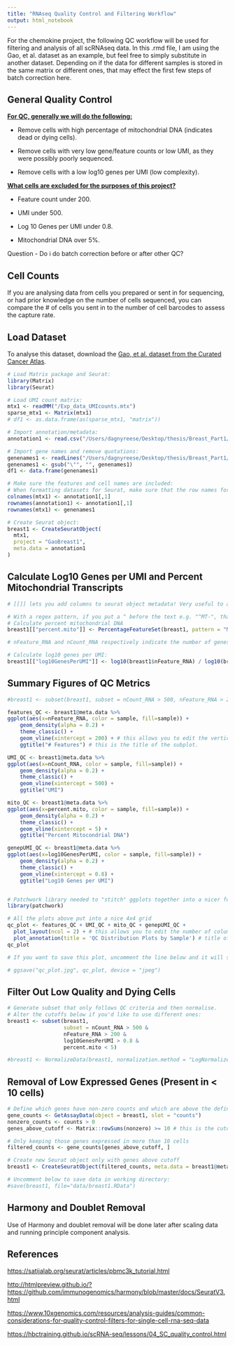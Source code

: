 ```yaml
---
title: "RNAseq Quality Control and Filtering Workflow"
output: html_notebook
---
```


For the chemokine project, the following QC workflow will be used for filtering and analysis of all scRNAseq data. In this .rmd file, I am using the Gao, et al. dataset as an example, but feel free to simply substitute in another dataset. Depending on if the data for different samples is stored in the same matrix or different ones, that may effect the first few steps of batch correction here.

## General Quality Control

[**For QC, generally we will do the following:**]{.underline}

-   Remove cells with high percentage of mitochondrial DNA (indicates dead or dying cells).

-   Remove cells with very low gene/feature counts or low UMI, as they were possibly poorly sequenced.

-   Remove cells with a low log10 genes per UMI (low complexity).

[**What cells are excluded for the purposes of this project?**]{.underline}

-   Feature count under 200.

-   UMI under 500.

-   Log 10 Genes per UMI under 0.8.

-   Mitochondrial DNA over 5%.

Question - Do i do batch correction before or after other QC?

## Cell Counts

If you are analysing data from cells you prepared or sent in for sequencing, or had prior knowledge on the number of cells sequenced, you can compare the \# of cells you sent in to the number of cell barcodes to assess the capture rate.

## Load Dataset

To analyse this dataset, download the [Gao, et al. dataset from the Curated Cancer Atlas](https://www.weizmann.ac.il/sites/3CA/breast).

```r
# Load Matrix package and Seurat:
library(Matrix)
library(Seurat)

# Load UMI count matrix:
mtx1 <- readMM("/Exp_data_UMIcounts.mtx")
sparse_mtx1 <- Matrix(mtx1)
# df1 <- as.data.frame(as(sparse_mtx1, "matrix"))

# Import annotation/metadata:
annotation1 <- read.csv("/Users/dagnyreese/Desktop/thesis/Breast_Part1/Breast_Data/Data_Gao2021_Breast/Breast/Cells.csv")

# Import gene names and remove quotations:
genenames1 <- readLines("/Users/dagnyreese/Desktop/thesis/Breast_Part1/Breast_Data/Data_Gao2021_Breast/Breast/Genes.txt")
genenames1 <- gsub("\"", "", genenames1)
df1 <- data.frame(genenames1)

# Make sure the features and cell names are included:
# When formatting datasets for Seurat, make sure that the row names for the metadata correspond to the column names on the count data - you can use numbers, cell identifiers, etc. - all that matters is they match up:
colnames(mtx1) <- annotation1[,1]
rownames(annotation1) <- annotation1[,1]
rownames(mtx1) <- genenames1

# Create Seurat object:
breast1 <- CreateSeuratObject(
  mtx1,
  project = "GaoBreast1",
  meta.data = annotation1
)
```

## Calculate Log10 Genes per UMI and Percent Mitochondrial Transcripts

```r
# [[]] lets you add columns to seurat object metadata! Very useful to add these QC metrics into the object metadata.

# With a regex pattern, if you put a ^ before the text e.g. "^MT-", that indicates that you are looking for the text at the very beginning of the string. Check your formatting of your column names for this!
# Calculate percent mitochondrial DNA
breast1[["percent.mito"]] <- PercentageFeatureSet(breast1, pattern = "MT-")

# nFeature_RNA and nCount_RNA respectively indicate the number of genes and number of UMI for each cell.

# Calculate log10 genes per UMI:
breast1[["log10GenesPerUMI"]] <- log10(breast1$nFeature_RNA) / log10(breast1$nCount_RNA)
```

## Summary Figures of QC Metrics

```r

#breast1 <- subset(breast1, subset = nCount_RNA > 500, nFeature_RNA > 200 & nFeature_RNA < 2500 & percent.mito < 5)

features_QC <- breast1@meta.data %>%
ggplot(aes(x=nFeature_RNA, color = sample, fill=sample)) +
  	geom_density(alpha = 0.2) +
  	theme_classic() +
  	geom_vline(xintercept = 200) + # this allows you to edit the vertical line.
    ggtitle("# Features") # this is the title of the subplot.

UMI_QC <- breast1@meta.data %>%
ggplot(aes(x=nCount_RNA, color = sample, fill=sample)) +
  	geom_density(alpha = 0.2) +
  	theme_classic() +
  	geom_vline(xintercept = 500) +
    ggtitle("UMI")

mito_QC <- breast1@meta.data %>%
ggplot(aes(x=percent.mito, color = sample, fill=sample)) +
  	geom_density(alpha = 0.2) +
  	theme_classic() +
  	geom_vline(xintercept = 5) +
    ggtitle("Percent Mitocondrial DNA")

genepUMI_QC <- breast1@meta.data %>%
ggplot(aes(x=log10GenesPerUMI, color = sample, fill=sample)) +
  	geom_density(alpha = 0.2) +
  	theme_classic() +
  	geom_vline(xintercept = 0.8) +
    ggtitle("Log10 Genes per UMI")


# Patchwork library needed to "stitch" ggplots together into a nicer format
library(patchwork)

# All the plots above put into a nice 4x4 grid
qc_plot <- features_QC + UMI_QC + mito_QC + genepUMI_QC +
  plot_layout(ncol = 2) + # this allows you to edit the number of columns
  plot_annotation(title = 'QC Distribution Plots by Sample') # title of combined plot
qc_plot

# If you want to save this plot, uncomment the line below and it will save the plot as a .jpeg in your working directory

# ggsave("qc_plot.jpg", qc_plot, device = "jpeg")
```

## Filter Out Low Quality and Dying Cells

```r
# Generate subset that only follows QC criteria and then normalise.
# Alter the cutoffs below if you'd like to use different ones:
breast1 <- subset(breast1,
                  subset = nCount_RNA > 500 &
                  nFeature_RNA > 200 &
                  log10GenesPerUMI > 0.8 &
                  percent.mito < 5)

#breast1 <- NormalizeData(breast1, normalization.method = "LogNormalize", scale.factor = 10000)
```

## Removal of Low Expressed Genes (Present in \< 10 cells)

```r
# Define which genes have non-zero counts and which are above the defined cutoff (e.g. 10 cells)
gene_counts <- GetAssayData(object = breast1, slot = "counts")
nonzero_counts <- counts > 0
genes_above_cutoff <- Matrix::rowSums(nonzero) >= 10 # this is the cutoff for number of cells

# Only keeping those genes expressed in more than 10 cells
filtered_counts <- gene_counts[genes_above_cutoff, ]

# Create new Seurat object only with genes above cutoff
breast1 <- CreateSeuratObject(filtered_counts, meta.data = breast1@meta.data)

# Uncomment below to save data in working directory:
#save(breast1, file="data/breast1.RData")
```

## Harmony and Doublet Removal

Use of Harmony and doublet removal will be done later after scaling data and running principle component analysis.

## References

<https://satijalab.org/seurat/articles/pbmc3k_tutorial.html>

<http://htmlpreview.github.io/?https://github.com/immunogenomics/harmony/blob/master/docs/SeuratV3.html>

<https://www.10xgenomics.com/resources/analysis-guides/common-considerations-for-quality-control-filters-for-single-cell-rna-seq-data>

<https://hbctraining.github.io/scRNA-seq/lessons/04_SC_quality_control.html>

